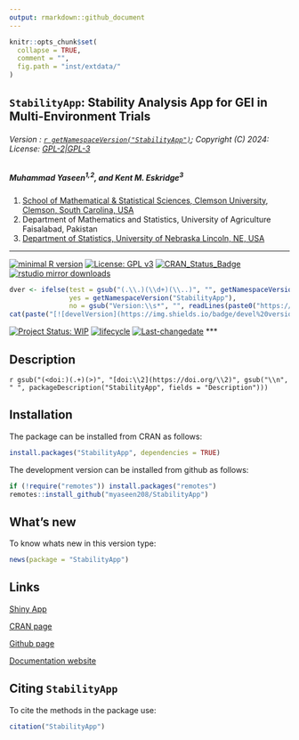 ```yaml
---
output: rmarkdown::github_document
---
```


```r
knitr::opts_chunk$set(
  collapse = TRUE,
  comment = "",
  fig.path = "inst/extdata/"
)
```

## `StabilityApp`: Stability Analysis App for GEI in Multi-Environment Trials


###### Version : [`r getNamespaceVersion("StabilityApp")`](https://myaseen208.com/StabilityApp/); Copyright (C) 2024: License: [GPL-2|GPL-3](https://www.r-project.org/Licenses/)


##### *Muhammad Yaseen^1,2^, and Kent M. Eskridge^3^*

1. [School of Mathematical & Statistical Sciences, Clemson University, Clemson, South Carolina, USA](https://www.clemson.edu/science/academics/departments/mathstat/about/profiles/myaseen)
2. Department of Mathematics and Statistics, University of Agriculture Faisalabad, Pakistan
3. [Department of Statistics, University of Nebraska Lincoln, NE, USA](https://statistics.unl.edu/kent-m-eskridge)

***

[![minimal R version](https://img.shields.io/badge/R>%3D-3.5.0-6666ff.svg)](https://cran.r-project.org/)
[![License: GPL v3](https://img.shields.io/badge/License-GPL%20v3-blue.svg)](https://www.gnu.org/licenses/gpl-3.0)
[![CRAN_Status_Badge](https://www.r-pkg.org/badges/version-last-release/StabilityApp)](https://cran.r-project.org/package=StabilityApp)
[![rstudio mirror downloads](https://cranlogs.r-pkg.org/badges/grand-total/StabilityApp?color=green)](https://CRAN.R-project.org/package=StabilityApp)
<!-- [![packageversion](https://img.shields.io/badge/Package%20version-0.2.3.3-orange.svg)](https://github.com/myaseen208/StabilityApp) -->

```r
dver <- ifelse(test = gsub("(.\\.)(\\d+)(\\..)", "", getNamespaceVersion("StabilityApp")) != "",
               yes = getNamespaceVersion("StabilityApp"),
               no = gsub("Version:\\s*", "", readLines(paste0("https://raw.githubusercontent.com/", "myaseen208/StabilityApp", "/master/DESCRIPTION"))[grep("Version:", readLines(paste0("https://raw.githubusercontent.com/", "myaseen208/StabilityApp", "/master/DESCRIPTION")))]))
cat(paste("[![develVersion](https://img.shields.io/badge/devel%20version-", dver, "-orange.svg)](https://github.com/myaseen208/StabilityApp)", sep = ""))
```

<!-- [![GitHub Download Count](https://github-basic-badges.herokuapp.com/downloads/myaseen208/StabilityApp/total.svg)] -->
[![Project Status: WIP](https://www.repostatus.org/badges/latest/inactive.svg)](https://www.repostatus.org/#inactive)
[![lifecycle](https://img.shields.io/badge/lifecycle-stable-brightgreen.svg)](https://lifecycle.r-lib.org/articles/stages.html#stable)
[![Last-changedate](https://img.shields.io/badge/last%20change-`r gsub('-', '--', Sys.Date())`-yellowgreen.svg)](https://github.com/myaseen208/StabilityApp)
***

## Description
`r gsub("(<doi:)(.+)(>)", "[doi:\\2](https://doi.org/\\2)", gsub("\\n", " ", packageDescription("StabilityApp", fields = "Description")))`

## Installation
The package can be installed from CRAN as follows:

```r
install.packages("StabilityApp", dependencies = TRUE)
```



The development version can be installed from github as follows:

```r
if (!require("remotes")) install.packages("remotes")
remotes::install_github("myaseen208/StabilityApp")
```



## What's new
To know whats new in this version type:

```r
news(package = "StabilityApp")
```

## Links

[Shiny App](https://myaseen208.shinyapps.io/StabilityApp/)

[CRAN page](https://cran.r-project.org/package=StabilityApp)

[Github page](https://github.com/myaseen208/StabilityApp)

[Documentation website](https://myaseen208.com/StabilityApp/)



## Citing `StabilityApp`
To cite the methods in the package use:


```r
citation("StabilityApp")
```

